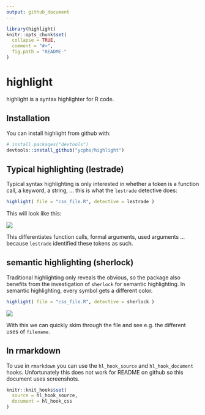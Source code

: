 ```yaml
---
output: github_document
---
```


```r
library(highlight)
knitr::opts_chunk$set(
  collapse = TRUE,
  comment = "#>",
  fig.path = "README-"
)
```


# highlight

highlight is a syntax highlighter for R code. 

## Installation

You can install highlight from github with:

```r
# install.packages("devtools")
devtools::install_github("ycphs/highlight")
```

## Typical highlighting (lestrade)

Typical syntax highlighting is only interested in whether a token is a function 
call, a keyword, a string, ... this is what the `lestrade` detective does:

```r
highlight( file = "css_file.R", detective = lestrade )
```

This will look like this: 

![](img/lestrade.png)

This differentiates <span class="functioncall">function calls</span>, 
<span class="symbol_formalargs">formal arguments</span>,  <span class="symbol_argument">used arguments</span> ... 
because `lestrade` identified these tokens as such. 

## semantic highlighting (sherlock)

Traditional highlighting only reveals the obvious, so the package also benefits from 
the investigation of `sherlock` for semantic highlighting. In semantic highlighting, 
every symbol gets a different color. 

```r
highlight( file = "css_file.R", detective = sherlock )
```

![](img/sherlock.png)


With this we can quickly skim through the file and see e.g. the different uses of `filename`. 

## In rmarkdown

To use in `rmarkdown` you can use the `hl_hook_source` and `hl_hook_document` hooks. Unfortunately this 
does not work for README on github so this document uses screenshots. 

```r
knitr::knit_hooks$set( 
  source = hl_hook_source, 
  document = hl_hook_css
)
```
